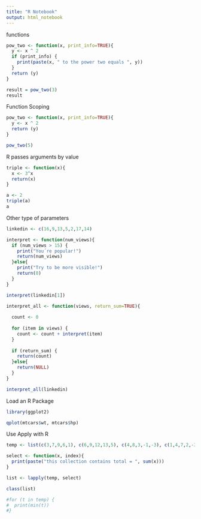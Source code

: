 ```yaml
---
title: "R Notebook"
output: html_notebook
---
```



functions
```r
pow_two <- function(x, print_info=TRUE){
  y <- x ^ 2
  if (print_info) {
    print(paste(x, " to the power two equals ", y))
  }
  return (y)
}

result = pow_two(3)
result
```


Function Scoping
```r
pow_two <- function(x, print_info=TRUE){
  y <- x ^ 2
  return (y)
}

pow_two(5)

```


R passes arguments by value
```r
triple <- function(x){
  x <- 3^x
  return(x)
}

a <- 2
triple(a)
a
```

Other type of parameters
```r
linkedin <- c(16,9,13,5,2,17,14)

interpret <- function(num_views){
  if (num_views > 15) {
    print("You´re popular!")
    return(num_views)
  }else{
    print("Try to be more visible!")
    return(0)
  }
}

interpret(linkedin[1])

interpret_all <- function(views, return_sum=TRUE){
  
  count <- 0
  
  for (item in views) {
    count <- count + interpret(item)
  }
  
  if (return_sum) {
    return(count)
  }else{
    return(NULL)
  }
}

interpret_all(linkedin)

```

Load an R Package
```r
library(ggplot2)

qplot(mtcars$wt, mtcars$hp)

```


Use Apply with R
```r
temp <- list(c(3,7,9,6,1), c(6,9,12,13,5), c(4,8,3,-1,-3), c(1,4,7,2,-2), c(5,7,9,4,2), c(-3,5,8,9,4), c(3,6,9,4,1))

select <- function(x, index){
  print(paste("this collection contains total = ", sum(x)))
}

list <- lapply(temp, select)

class(list)

#for (t in temp) {
#  print(min(t))
#}

```


